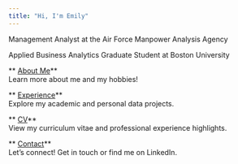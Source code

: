 ```yaml
---
title: "Hi, I'm Emily"
---
```


Management Analyst at the Air Force Manpower Analysis Agency  

Applied Business Analytics Graduate Student at Boston University  

<div class="grid cards" style="margin-top: 1em;">
::: {.card}
** [About Me](about.qmd)**  
Learn more about me and my hobbies!
:::
::: {.card}
** [Experience](experience.qmd)**  
Explore my academic and personal data projects.
:::
::: {.card}
** [CV](cv.qmd)**  
View my curriculum vitae and professional experience highlights.
:::
::: {.card}
** [Contact](contact.qmd)**  
Let’s connect! Get in touch or find me on LinkedIn.
:::
</div>

